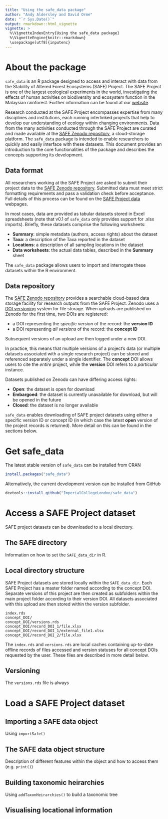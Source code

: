 ```yaml
---
title: "Using the safe_data package"
author: "Andy Aldersley and David Orme"
date: "`r Sys.Date()`"
output: rmarkdown::html_vignette
vignette: >
  %\VignetteIndexEntry{Using the safe_data package}
  %\VignetteEngine{knitr::rmarkdown}
  \usepackage[utf8]{inputenc}
---
```

# About the package
`safe_data` is an R package designed to access and interact with data from the
Stability of Altered Forest Ecosystems (SAFE) Project. The SAFE Project is one
of the largest ecological experiments in the world, investigating the effects
of human activities on biodiversity and ecosystem function in the Malaysian 
rainforest. Further information can be found at our
[website](https://www.safeproject.net/).

Research conducted at the SAFE Project encompasses expertise from many 
disciplines and institutions, each running interlinked projects that help to 
develop our understanding of ecology within changing environments. Data from 
the many activities conducted through the SAFE Project are curated and made
available at the [SAFE Zenodo repository](https://zenodo.org/communities/safe/),
a cloud-storage platform. The `safe_data` package is intended to enable 
researchers to quickly and easily interface with these datasets. This document
provides an introduction to the core functionalities of the package and
describes the concepts supporting its development.

## Data format
All researchers working at the SAFE Project are asked to submit their project
data to the [SAFE Zenodo repository](https://zenodo.org/communities/safe/). 
Submitted data must meet strict formatting requirements and pass a validation
check before acceptance. Full details of this process can be found on the
[SAFE Project data](https://safe-dataset-checker.readthedocs.io/) webpages.

In most cases, data are provided as tabular datasets stored in Excel
spreadsheets (note that v0.1 of `safe_data` only provides support for .xlsx
imports). Briefly, these datasets comprise the following worksheets:

* **Summary**: simple metadata (authors, access rights) about the dataset
* **Taxa**: a description of the Taxa reported in the dataset
* **Locations**: a description of all sampling locations in the dataset
* **Data worksheets**: the actual data tables, described in the **Summary** sheet

The `safe_data` package allows users to import and interrogate these datasets
within the R environment.

## Data repository
The [SAFE Zenodo repository](https://zenodo.org/communities/safe/) provides a
searchable cloud-based data storage facility for research outputs from the SAFE
Project. Zenodo uses a [DOI versioning](https://help.zenodo.org/) system for 
file storage. When uploads are published on Zenodo for the first time, two DOIs 
are registered:

* a DOI representing the _specific version_ of the record: the **version ID**
* a DOI representing _all versions_ of the record: the **concept ID**

Subsequent versions of an upload are then logged under a new DOI.

In practice, this means that multiple versions of a project's data (or multiple
datasets associated with a single research project) can be stored and referenced
separately under a single identifier. The **concept** DOI allows users to cite
the _entire_ project, while the **version** DOI refers to a _particular_ instance.

Datasets published on Zenodo can have differing access rights:

* **Open**: the dataset is open for download
* **Embargoed**: the dataset is currently unavailable for download, but will be
opened in the future
* **Closed**: the dataset is no longer available

`safe_data` enables downloading of SAFE project datasets using either a specific
version ID or concept ID (in which case the latest **open** version of the
project records is returned). More detail on this can be found in the sections
below.

# Get safe_data
The latest stable version of `safe_data` can be installed from CRAN
```r
install.packages("safe_data")
```

Alternatively, the current development version can be installed from GitHub
```r
devtools::install_github("ImperialCollegeLondon/safe_data")
```

# Access a SAFE Project dataset
SAFE project datasets can be downloaded to a local directory.

## The SAFE directory
Information on how to set the `SAFE_data_dir` in R.

## Local directory structure
SAFE Project datasets are stored locally within the `SAFE_data_dir`. Each SAFE
Project has a master folder named according to the concept DOI. Separate
versions of this project are then created as subfolders within the main project
folder according to their version DOI. All datasets associated with this upload
are then stored within the version subfolder.
```
index.rds
concept_DOI/
concept_DOI/versions.rds
concept_DOI/record_DOI_1/file.xlsx
concept_DOI/record_DOI_1/external_file1.xlsx
concept_DOI/record_DOI_2/file.xlsx
```

The `index.rds` and `versions.rds` are local caches containing up-to-date
offline records of files accessed and version statuses for all concept DOIs
requested by the user. These files are described in more detail below.

## Versioning

The `versions.rds` file is always 

# Load a SAFE Project dataset

## Importing a SAFE data object
Using `importSafe()`

## The SAFE data object structure
Description of different features within the object and how to access them (e.g.
`print()`)

## Building taxonomic heirarchies
Using `addTaxonHeirarchies()` to build a taxonomic tree

## Visualising locational information